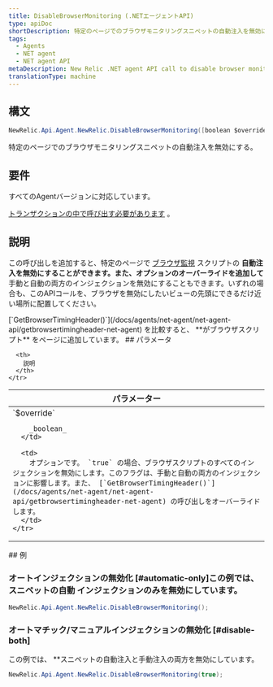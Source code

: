 ```yaml
---
title: DisableBrowserMonitoring (.NETエージェントAPI)
type: apiDoc
shortDescription: 特定のページでのブラウザモニタリングスニペットの自動注入を無効にする。
tags:
  - Agents
  - NET agent
  - NET agent API
metaDescription: New Relic .NET agent API call to disable browser monitoring on specific pages or views.
translationType: machine
---
```


## 構文

```cs
NewRelic.Api.Agent.NewRelic.DisableBrowserMonitoring([boolean $override])
```

特定のページでのブラウザモニタリングスニペットの自動注入を無効にする。

## 要件

すべてのAgentバージョンに対応しています。

[トランザクションの中で呼び出す必要があります](/docs/glossary/glossary/#transaction) 。

## 説明

この呼び出しを追加すると、特定のページで [ブラウザ監視](/docs/browser/new-relic-browser/getting-started/new-relic-browser) スクリプトの **自動注入を無効にすることができます。また、オプションのオーバーライドを追加して** 手動と自動の両方のインジェクションを無効にすることもできます。いずれの場合も、このAPIコールを、ブラウザを無効にしたいビューの先頭にできるだけ近い場所に配置してください。

<Callout variant="tip">
  [`GetBrowserTimingHeader()`](/docs/agents/net-agent/net-agent-api/getbrowsertimingheader-net-agent) を比較すると、 **がブラウザスクリプト** をページに追加しています。
</Callout>## パラメータ

<table>
  <thead>
    <tr>
      <th width="25%">
        パラメーター
      </th>

      <th>
        説明
      </th>
    </tr>
  </thead>

  <tbody>
    <tr>
      <td>
        `$override`

        _boolean_
      </td>

      <td>
        オプションです。 `true` の場合、ブラウザスクリプトのすべてのインジェクションを無効にします。このフラグは、手動と自動の両方のインジェクションに影響します。また、 [`GetBrowserTimingHeader()`](/docs/agents/net-agent/net-agent-api/getbrowsertimingheader-net-agent) の呼び出しをオーバーライドします。
      </td>
    </tr>
  </tbody>
</table>
## 例

### オートインジェクションの無効化 [#automatic-only]この例では、 **スニペットの自動** インジェクションのみを無効にしています。

```cs
NewRelic.Api.Agent.NewRelic.DisableBrowserMonitoring();
```

### オートマチック/マニュアルインジェクションの無効化 [#disable-both]

この例では、 **スニペットの自動注入と手動注入の両方を無効にしています。

```cs
NewRelic.Api.Agent.NewRelic.DisableBrowserMonitoring(true);
```

